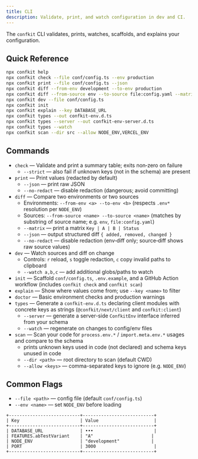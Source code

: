 ```yaml
---
title: CLI
description: Validate, print, and watch configuration in dev and CI.
---
```


The `confkit` CLI validates, prints, watches, scaffolds, and explains your configuration.

## Quick Reference

```bash
npx confkit help
npx confkit check --file conf/config.ts --env production
npx confkit print --file conf/config.ts --json
npx confkit diff --from-env development --to-env production
npx confkit diff --from-source env --to-source file:config.yaml --matrix
npx confkit dev --file conf/config.ts
npx confkit init
npx confkit explain --key DATABASE_URL
npx confkit types --out confkit-env.d.ts
npx confkit types --server --out confkit-env-server.d.ts
npx confkit types --watch
npx confkit scan --dir src --allow NODE_ENV,VERCEL_ENV
```

## Commands

- `check` — Validate and print a summary table; exits non‑zero on failure
  - `--strict` — also fail if unknown keys (not in the schema) are present
- `print` — Print values (redacted by default)
  - `--json` — print raw JSON
  - `--no-redact` — disable redaction (dangerous; avoid committing)
- `diff` — Compare two environments or two sources
  - Environments: `--from-env <a> --to-env <b>` (respects `.env*` resolution per `NODE_ENV`)
  - Sources: `--from-source <name> --to-source <name>` (matches by substring of source name; e.g. `env`, `file:config.yaml`)
  - `--matrix` — print a matrix `Key | A | B | Status`
  - `--json` — output structured diff `{ added, removed, changed }`
  - `--no-redact` — disable redaction (env‑diff only; source‑diff shows raw source values)
- `dev` — Watch sources and diff on change
  - Controls: `r` reload, `s` toggle redaction, `c` copy invalid paths to clipboard
  - `--watch a,b,c` — add additional globs/paths to watch
- `init` — Scaffold `conf/config.ts`, `.env.example`, and a GitHub Action workflow (includes `confkit check` and `confkit scan`)
- `explain` — Show where values come from; use `--key <name>` to filter
- `doctor` — Basic environment checks and production warnings
- `types` — Generate a `confkit-env.d.ts` declaring client modules with concrete keys as strings (`@confkit/next/client` and `confkit:client`)
  - `--server` — generate a server-side `ConfkitEnv` interface inferred from your schema
  - `--watch` — regenerate on changes to config/env files
- `scan` — Scan your code for `process.env.*` / `import.meta.env.*` usages and compare to the schema
  - prints unknown keys used in code (not declared) and schema keys unused in code
  - `--dir <path>` — root directory to scan (default CWD)
  - `--allow <keys>` — comma-separated keys to ignore (e.g. `NODE_ENV`)

## Common Flags

- `--file <path>` — config file (default `conf/config.ts`)
- `--env <name>` — set `NODE_ENV` before loading

```text title="Sample output (print)"
+---------------------------+---------------------------+
| Key                       | Value                     |
+---------------------------+---------------------------+
| DATABASE_URL              | •••                       |
| FEATURES.abTestVariant    | "A"                      |
| NODE_ENV                  | "development"            |
| PORT                      | 3000                      |
+---------------------------+---------------------------+
```
